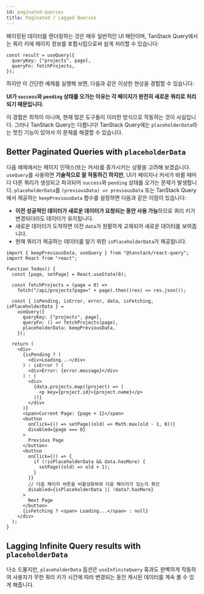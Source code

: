```yaml
---
id: paginated-queries
title: Paginated / Lagged Queries
---
```


페이징된 데이터를 렌더링하는 것은 매우 일반적인 UI 패턴이며, TanStack Query에서는 쿼리 키에 페이지 정보를 포함시킴으로써 쉽게 처리할 수 있습니다:

[//]: # "Example"

```tsx
const result = useQuery({
  queryKey: ["projects", page],
  queryFn: fetchProjects,
});
```

[//]: # "Example"

하지만 이 간단한 예제를 실행해 보면, 다음과 같은 이상한 현상을 경험할 수 있습니다:

**UI가 `success`와 `pending` 상태를 오가는 이유는 각 페이지가 완전히 새로운 쿼리로 처리되기 때문입니다.**

이 경험은 최적이 아니며, 현재 많은 도구들이 이러한 방식으로 작동하는 것이 사실입니다. 그러나 TanStack Query는 다릅니다! TanStack Query에는 `placeholderData`라는 멋진 기능이 있어서 이 문제를 해결할 수 있습니다.

## Better Paginated Queries with `placeholderData`

다음 예제에서는 페이지 인덱스(또는 커서)를 증가시키는 상황을 고려해 보겠습니다. `useQuery`를 사용하면 **기술적으로 잘 작동하긴 하지만**, UI가 페이지나 커서가 바뀔 때마다 다른 쿼리가 생성되고 파괴되어 `success`와 `pending` 상태를 오가는 문제가 발생합니다. `placeholderData`를 `(previousData) => previousData` 또는 TanStack Query에서 제공하는 `keepPreviousData` 함수를 설정하면 다음과 같은 이점이 있습니다:

- **이전 성공적인 데이터가 새로운 데이터가 요청되는 동안 사용 가능**하므로 쿼리 키가 변경되더라도 데이터가 유지됩니다.
- 새로운 데이터가 도착하면 이전 `data`가 원활하게 교체되어 새로운 데이터를 보여줍니다.
- 현재 쿼리가 제공하는 데이터를 알기 위한 `isPlaceholderData`가 제공됩니다.

[//]: # "Example2"

```tsx
import { keepPreviousData, useQuery } from "@tanstack/react-query";
import React from "react";

function Todos() {
  const [page, setPage] = React.useState(0);

  const fetchProjects = (page = 0) =>
    fetch("/api/projects?page=" + page).then((res) => res.json());

  const { isPending, isError, error, data, isFetching, isPlaceholderData } =
    useQuery({
      queryKey: ["projects", page],
      queryFn: () => fetchProjects(page),
      placeholderData: keepPreviousData,
    });

  return (
    <div>
      {isPending ? (
        <div>Loading...</div>
      ) : isError ? (
        <div>Error: {error.message}</div>
      ) : (
        <div>
          {data.projects.map((project) => (
            <p key={project.id}>{project.name}</p>
          ))}
        </div>
      )}
      <span>Current Page: {page + 1}</span>
      <button
        onClick={() => setPage((old) => Math.max(old - 1, 0))}
        disabled={page === 0}
      >
        Previous Page
      </button>
      <button
        onClick={() => {
          if (!isPlaceholderData && data.hasMore) {
            setPage((old) => old + 1);
          }
        }}
        // 다음 페이지 버튼을 비활성화하여 다음 페이지가 있는지 확인
        disabled={isPlaceholderData || !data?.hasMore}
      >
        Next Page
      </button>
      {isFetching ? <span> Loading...</span> : null}
    </div>
  );
}
```

[//]: # "Example2"

## Lagging Infinite Query results with `placeholderData`

다소 드물지만, `placeholderData` 옵션은 `useInfiniteQuery` 훅과도 완벽하게 작동하여 사용자가 무한 쿼리 키가 시간에 따라 변경되는 동안 캐시된 데이터를 계속 볼 수 있게 해줍니다.
